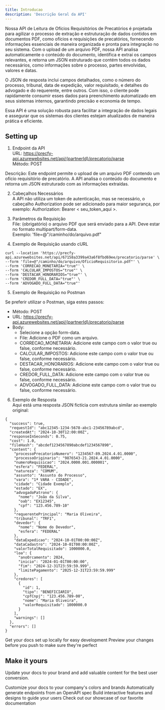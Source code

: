 ```yaml
---
title: Introducao
description: 'Descrição Geral da API'
---
```


Nossa API de Leitura de Ofícios Requisitórios de Precatórios é projetada para agilizar o processo de extração e estruturação de dados contidos em documentos PDF, como ofícios e requisições de precatórios, fornecendo informações essenciais de maneira organizada e pronta para integração no seu sistema. Com o upload de um arquivo PDF, nossa API analisa automaticamente o conteúdo do documento, identifica e extrai os campos relevantes, e retorna um JSON estruturado que contém todos os dados necessários, como informações sobre o processo, partes envolvidas, valores e datas.

O JSON de resposta inclui campos detalhados, como o número do processo, tribunal, data de expedição, valor requisitado, e detalhes do advogado e do requerente, entre outros. Com isso, o cliente pode rapidamente consumir esses dados para preenchimento automatizado em seus sistemas internos, garantindo precisão e economia de tempo.

Essa API é uma solução robusta para facilitar a integração de dados legais e assegurar que os sistemas dos clientes estejam atualizados de maneira prática e eficiente.

## Setting up

1. Endpoint da API <br/>
URL: https://precfy-api.azurewebsites.net/api/{partnerId}/precatorio/parse <br/>
Método: POST

Descrição: Este endpoint permite o upload de um arquivo PDF contendo um ofício requisitório de precatório. A API analisa o conteúdo do documento e retorna um JSON estruturado com as informações extraídas.

2. Cabeçalhos Necessários <br/>
A API não utiliza um token de autenticação, mas se necessário, o cabeçalho Authorization pode ser adicionado para maior segurança, por exemplo: Authorization: Bearer < seu_token_aqui >.

3. Parâmetros da Requisição <br/>
File: (obrigatório) o arquivo PDF que será enviado para a API. Deve estar no formato multipart/form-data. <br/>
Exemplo: 'file=@"/caminho/do/arquivo.pdf"

4. Exemplo de Requisição usando cURL

```mdx bash
curl --location 'https://precfy-api.azurewebsites.net/api/67158a3399a43a6f8fbd69ee/precatorio/parse' \
--form 'file=@"/caminho/do/arquivo/OficioRequisitorio.pdf"' \
--form 'CORRECAO_MONETARIA="true"' \
--form 'CALCULAR_IMPOSTOS="true"' \
--form 'DESTACAR_HONORARIOS="true"' \
--form 'CREDOR_FULL_DATA="true"' \
--form 'ADVOGADO_FULL_DATA="true"'
```

5. Exemplo de Requisição no Postman

Se preferir utilizar o Postman, siga estes passos:
- Método: POST
- URL: https://precfy-api.azurewebsites.net/api/{partnerId}/precatorio/parse
- Body: 
  - Selecione a opção form-data.
  - File: Adicione o PDF como um arquivo.
  - CORRECAO_MONETARIA: Adicione este campo com o valor true ou false, conforme necessário.
  - CALCULAR_IMPOSTOS: Adicione este campo com o valor true ou false, conforme necessário.
  - DESTACAR_HONORARIOS: Adicione este campo com o valor true ou false, conforme necessário.
  - CREDOR_FULL_DATA: Adicione este campo com o valor true ou false, conforme necessário.
  - ADVOGADO_FULL_DATA: Adicione este campo com o valor true ou false, conforme necessário.

6. Exemplo de Resposta <br/>
Aqui está uma resposta JSON fictícia com estrutura similar ao exemplo original:

```mdx bash
{
  "success": true,
  "requestId": "abc12345-1234-5678-abc1-23456789abcd",
  "createdAt": "2024-10-30T12:00:00Z",
  "responseInSeconds": 0.75,
  "cost": 1.0,
  "fileHash": "abcdef1234567890abcdef1234567890",
  "content": {
    "processoPrecatorioNumero": "1234567-89.2024.4.01.0000",
    "processoOriginario": "9876543-21.2024.4.01.0000",
    "numeroRequisicao": "2024.0000.001.000001",
    "esfera": "FEDERAL",
    "natureza": "COMUM",
    "assunto": "Assunto do Processo",
    "vara": "1ª VARA - CIDADE",
    "cidade": "Cidade Exemplo",
    "estado": "EX",
    "advogadoPatrono": {
      "nome": "João da Silva",
      "oab": "EX12345",
      "cpf": "123.456.789-10"
    },
    "requerentePrincipal": "Maria Oliveira",
    "tribunal": "TRF1",
    "devedor": {
      "nome": "Nome do Devedor",
      "esfera": "FEDERAL"
    },
    "dataExpedicao": "2024-10-01T00:00:00Z",
    "dataCadastro": "2024-10-01T00:00:00Z",
    "valorTotalRequisitado": 1000000.0,
    "loa": {
      "anoOrcamento": 2024,
      "inicio": "2024-01-01T00:00:00",
      "fim": "2024-12-31T23:59:59.999",
      "limitePagamento": "2025-12-31T23:59:59.999"
    },
    "credores": [
      {
        "id": 1,
        "tipo": "BENEFICIARIO",
        "cpfCnpj": "123.456.789-00",
        "nome": "Maria Oliveira",
        "valorRequisitado": 1000000.0
      }
    ],
    "warnings": []
  },
  "errors": []
}
```


<CardGroup cols={2}>
  <Card
    title="Edit Your Docs"
    icon="pen-to-square"
    href="https://mintlify.com/docs/quickstart"
  >
    Get your docs set up locally for easy development
  </Card>
  <Card
    title="Preview Changes"
    icon="image"
    href="https://mintlify.com/docs/development"
  >
    Preview your changes before you push to make sure they're perfect
  </Card>
</CardGroup>

## Make it yours

Update your docs to your brand and add valuable content for the best user conversion.

<CardGroup cols={2}>
  <Card
    title="Customize Style"
    icon="palette"
    href="https://mintlify.com/docs/settings/global"
  >
    Customize your docs to your company's colors and brands
  </Card>
  <Card
    title="Reference APIs"
    icon="code"
    href="https://mintlify.com/docs/api-playground/openapi"
  >
    Automatically generate endpoints from an OpenAPI spec
  </Card>
  <Card
    title="Add Components"
    icon="screwdriver-wrench"
    href="https://mintlify.com/docs/components/accordion"
  >
    Build interactive features and designs to guide your users
  </Card>
  <Card
    title="Get Inspiration"
    icon="stars"
    href="https://mintlify.com/customers"
  >
    Check out our showcase of our favorite documentation
  </Card>
</CardGroup>
